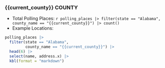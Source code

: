 ### {{current_county}} COUNTY

* Total Polling Places: `r polling_places |> filter(state == "Alabama", county_name == "{{current_county}}") |> count()`
* Example Locations:

```r
polling_places |> 
  filter(state == "Alabama", 
         county_name == "{{current_county}}") |> 
  head(6) |> 
  select(name, address.x) |> 
  kbl(format = "markdown")
```